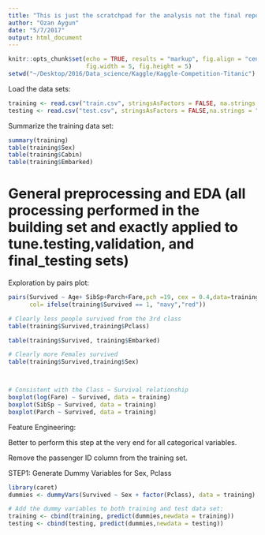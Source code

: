 ```yaml
---
title: "This is just the scratchpad for the analysis not the final report"
author: "Ozan Aygun"
date: "5/7/2017"
output: html_document
---
```


```r
knitr::opts_chunk$set(echo = TRUE, results = "markup", fig.align = "center",
                      fig.width = 5, fig.height = 5)
setwd("~/Desktop/2016/Data_science/Kaggle/Kaggle-Competition-Titanic")
```

Load the data sets:

```r
training <- read.csv("train.csv", stringsAsFactors = FALSE, na.strings = "")
testing <- read.csv("test.csv", stringsAsFactors = FALSE,na.strings = "")
```

Summarize the training data set:
```r
summary(training)
table(training$Sex)
table(training$Cabin)
table(training$Embarked)
```


# General preprocessing and EDA (all processing performed in the building set and exactly applied to tune.testing,validation, and final_testing sets)

Exploration by pairs plot:

```r
pairs(Survived ~ Age+ SibSp+Parch+Fare,pch =19, cex = 0.4,data=training,
      col= ifelse(training$Survived == 1, "navy","red"))

# Clearly less people survived from the 3rd class
table(training$Survived,training$Pclass)

table(training$Survived, training$Embarked)

# Clearly more Females survived
table(training$Survived,training$Sex)



# Consistent with the Class ~ Survival relationship
boxplot(log(Fare) ~ Survived, data = training)
boxplot(SibSp ~ Survived, data = training)
boxplot(Parch ~ Survived, data = training)
```

Feature Engineering:

Better to perform this step at the very end for all categorical variables.

Remove the passenger ID column from the training set.

STEP1: Generate Dummy Variables for Sex, Pclass
```r
library(caret)
dummies <- dummyVars(Survived ~ Sex + factor(Pclass), data = training)

# Add the dummy variables to both training and test data set:
training <- cbind(training, predict(dummies,newdata = training))
testing <- cbind(testing, predict(dummies,newdata = testing))
```


